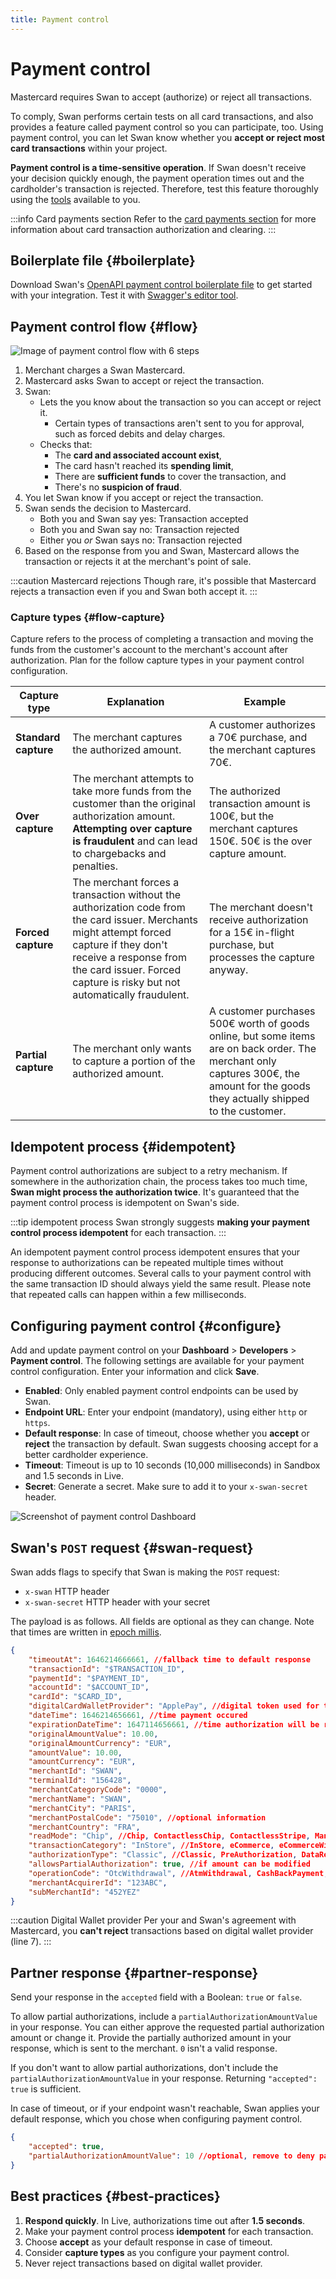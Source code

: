 ```yaml
---
title: Payment control
---
```


# Payment control

Mastercard requires Swan to accept (authorize) or reject all transactions.

To comply, Swan performs certain tests on all card transactions, and also provides a feature called payment control so you can participate, too.
Using payment control, you can let Swan know whether you **accept or reject most card transactions** within your project.

**Payment control is a time-sensitive operation**.
If Swan doesn't receive your decision quickly enough, the payment operation times out and the cardholder's transaction is rejected.
Therefore, test this feature thoroughly using the [tools](../tools/index.mdx) available to you.

:::info Card payments section
Refer to the [card payments section](../../topics/payments/cards/index.mdx) for more information about card transaction authorization and clearing.
:::

## Boilerplate file {#boilerplate}

Download Swan's [OpenAPI payment control boilerplate file](../../assets/payment-control-openapi.yaml) to get started with your integration.
Test it with [Swagger's editor tool](https://editor-next.swagger.io/).

## Payment control flow {#flow}

![Image of payment control flow with 6 steps](../../images/developers/using-api/payment-control-flow.png)

1. Merchant charges a Swan Mastercard.
1. Mastercard asks Swan to accept or reject the transaction.
1. Swan:
    - Lets the you know about the transaction so you can accept or reject it.
        - Certain types of transactions aren't sent to you for approval, such as forced debits and delay charges. 
    - Checks that:
        - The **card and associated account exist**,
        - The card hasn't reached its **spending limit**,
        - There are **sufficient funds** to cover the transaction, and
        - There's no **suspicion of fraud**.
1. You let Swan know if you accept or reject the transaction.
1. Swan sends the decision to Mastercard.
    - Both you and Swan say yes: Transaction accepted
    - Both you and Swan say no: Transaction rejected
    - Either you *or* Swan says no: Transaction rejected
1. Based on the response from you and Swan, Mastercard allows the transaction or rejects it at the merchant's point of sale.

:::caution Mastercard rejections 
Though rare, it's possible that Mastercard rejects a transaction even if you and Swan both accept it.
:::

### Capture types {#flow-capture}

Capture refers to the process of completing a transaction and moving the funds from the customer's account to the merchant's account after authorization.
Plan for the follow capture types in your payment control configuration.

| Capture type | Explanation | Example |
| --- | --- | --- |
| **Standard capture** | The merchant captures the authorized amount. | A customer authorizes a 70€ purchase, and the merchant captures 70€. |
| **Over capture** | The merchant attempts to take more funds from the customer than the original authorization amount. **Attempting over capture is fraudulent** and can lead to chargebacks and penalties. | The authorized transaction amount is 100€, but the merchant captures 150€. 50€ is the over capture amount. |
| **Forced capture** | The merchant forces a transaction without the authorization code from the card issuer. Merchants might attempt forced capture if they don't receive a response from the card issuer. Forced capture is risky but not automatically fraudulent.  | The merchant doesn't receive authorization for a 15€ in-flight purchase, but processes the capture anyway. |
| **Partial capture** | The merchant only wants to capture a portion of the authorized amount. | A customer purchases 500€ worth of goods online, but some items are on back order. The merchant only captures 300€, the amount for the goods they actually shipped to the customer. |

## Idempotent process {#idempotent}

Payment control authorizations are subject to a retry mechanism.
If somewhere in the authorization chain, the process takes too much time, **Swan might process the authorization twice**.
It's guaranteed that the payment control process is idempotent on Swan's side.

:::tip idempotent process
Swan strongly suggests **making your payment control process idempotent** for each transaction.
:::

An idempotent payment control process idempotent ensures that your response to authorizations can be repeated multiple times without producing different outcomes.
Several calls to your payment control with the same transaction ID should always yield the same result.
Please note that repeated calls can happen within a few milliseconds.

## Configuring payment control {#configure}

Add and update payment control on your **Dashboard** > **Developers** > **Payment control**.
The following settings are available for your payment control configuration.
Enter your information and click **Save**.

- **Enabled**: Only enabled payment control endpoints can be used by Swan.
- **Endpoint URL**: Enter your endpoint (mandatory), using either `http` or `https`.
- **Default response**: In case of timeout, choose whether you **accept** or **reject** the transaction by default. Swan suggests choosing accept for a better cardholder experience.
- **Timeout**: Timeout is up to 10 seconds (10,000 milliseconds) in Sandbox and 1.5 seconds in Live.
- **Secret**: Generate a secret. Make sure to add it to your `x-swan-secret` header.

![Screenshot of payment control Dashboard](../../images/developers/using-api/payment-control-dashboard.png)

## Swan's `POST` request {#swan-request}

Swan adds flags to specify that Swan is making the `POST` request:

- `x-swan` HTTP header
- `x-swan-secret` HTTP header with your secret

The payload is as follows.
All fields are optional as they can change.
Note that times are written in [epoch millis](https://www.unixtimestamp.com/).

```json title="Swan payment control request" showLineNumbers
{
    "timeoutAt": 1646214666661, //fallback time to default response
    "transactionId": "$TRANSACTION_ID",
    "paymentId": "$PAYMENT_ID",
    "accountId": "$ACCOUNT_ID",
    "cardId": "$CARD_ID",
    "digitalCardWalletProvider": "ApplePay", //digital token used for transaction; ApplePay, GooglePay, Merchant
    "dateTime": 1646214656661, //time payment occured
    "expirationDateTime": 1647114656661, //time authorization will be released if preauthorized amount is not used
    "originalAmountValue": 10.00,
    "originalAmountCurrency": "EUR",
    "amountValue": 10.00,
    "amountCurrency": "EUR",
    "merchantId": "SWAN",
    "terminalId": "156428",
    "merchantCategoryCode": "0000",
    "merchantName": "SWAN",
    "merchantCity": "PARIS",
    "merchantPostalCode": "75010", //optional information
    "merchantCountry": "FRA",
    "readMode": "Chip", //Chip, ContactlessChip, ContactlessStripe, Manual, ManualChip, ManualStripe, Other, PreSavedData, Stripe
    "transactionCategory": "InStore", //InStore, eCommerce, eCommerceWith3DS, Withdrawal, Other
    "authorizationType": "Classic", //Classic, PreAuthorization, DataRequest
    "allowsPartialAuthorization": true, //if amount can be modified
    "operationCode": "OtcWithdrawal", //AtmWithdrawal, CashBackPayment, Credit, OtcWithdrawal, Payment, Quasicash, VtsOrMdes
    "merchantAcquirerId": "123ABC",
    "subMerchantId": "452YEZ"
}
```

:::caution Digital Wallet provider
Per your and Swan's agreement with Mastercard, you **can't reject** transactions based on digital wallet provider (line 7).
:::

## Partner response {#partner-response}

Send your response in the `accepted` field with a Boolean: `true` or `false`.

To allow partial authorizations, include a `partialAuthorizationAmountValue` in your response.
You can either approve the requested partial authorization amount or change it.
Provide the partially authorized amount in your response, which is sent to the merchant.
`0` isn't a valid response.

If you don't want to allow partial authorizations, don't include the `partialAuthorizationAmountValue` in your response.
Returning `"accepted": true` is sufficient.

In case of timeout, or if your endpoint wasn't reachable, Swan applies your default response, which you chose when configuring payment control.

```json title="Partner response" {7} showLineNumbers
{ 
    "accepted": true,
    "partialAuthorizationAmountValue": 10 //optional, remove to deny partial authorizations
}
```

## Best practices {#best-practices}

1. **Respond quickly**. In Live, authorizations time out after **1.5 seconds**.
1. Make your payment control process **idempotent** for each transaction.
1. Choose **accept** as your default response in case of timeout.
1. Consider **capture types** as you configure your payment control.
1. Never reject transactions based on digital wallet provider.